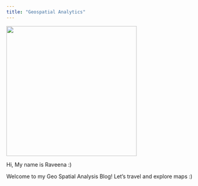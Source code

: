 ```yaml
---
title: "Geospatial Analytics"
---
```


![](images/Raveena_cropped.png){width="342"}

Hi, My name is Raveena :)

Welcome to my Geo Spatial Analysis Blog! Let's travel and explore maps :)
